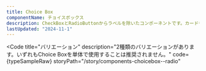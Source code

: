 ```yaml
---
title: Choice Box
componentName: チョイスボックス
description: CheckBoxとRadioButtonからラベルを除いたコンポーネントです。カードやリストと併用して使用できます。
lastUpdated: "2024-11-1"
---
```



<Code
  title="バリエーション"
  description="2種類のバリエーションがあります。いずれもChoice Boxを単体で使用することは推奨されません。"
  code={typeSampleRaw}
  storyPath="/story/components-choicebox--radio"
>
  <TypeSample client:load />
</Code>
